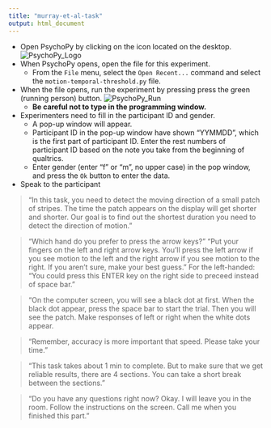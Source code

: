 ```yaml
---
title: "murray-et-al-task"
output: html_document
---
```


- Open PsychoPy by clicking on the icon located on the desktop.
![PsychoPy_Logo](images/PsychoPy-1.PNG)  
- When PsychoPy opens, open the file for this experiment.
    - From the `File` menu, select the `Open Recent...` command and select the `motion-temporal-threshold.py` file.
- When the file opens, run the experiment by pressing press the green (running person) button. ![PsychoPy_Run](images/PPrunningMan.png)  
    - **Be careful not to type in the programming window.**
- Experimenters need to fill in the participant ID and gender.
    - A pop-up window will appear.
    - Participant ID in the pop-up window have shown "YYMMDD", which is the first part of participant ID. Enter the rest numbers of participant ID based on the note you take from the beginning of qualtrics.
    - Enter gender (enter "f" or "m", no upper case) in the pop window, and press the `Ok` button to enter the data.
- Speak to the participant

>“In this task, you need to detect the moving direction of a small patch of stripes. The time the patch appears on the display will get shorter and shorter. Our goal is to find out the shortest duration you need to detect the direction of motion."

>"Which hand do you prefer to press the arrow keys?"
>"Put your fingers on the left and right arrow keys. You'll press the left arrow if you see motion to the left and the right arrow if you see motion to the right. If you aren't sure, make your best guess."
>For the left-handed: "You could press this ENTER key on the right side to preceed instead of space bar. "

>"On the computer screen, you will see a black dot at first. When the black dot appear,  press the space bar to start the trial. Then you will see the patch. Make responses of left or right when the white dots appear.

>"Remember, accuracy is more important that speed. Please take your time."

>"This task takes about 1 min to complete. But to make sure that we get reliable results, there are 4 sections. You can take a short break between the sections."

>"Do you have any questions right now? Okay. I will leave you in the room. Follow the instructions on the screen. Call me when you finished this part."
